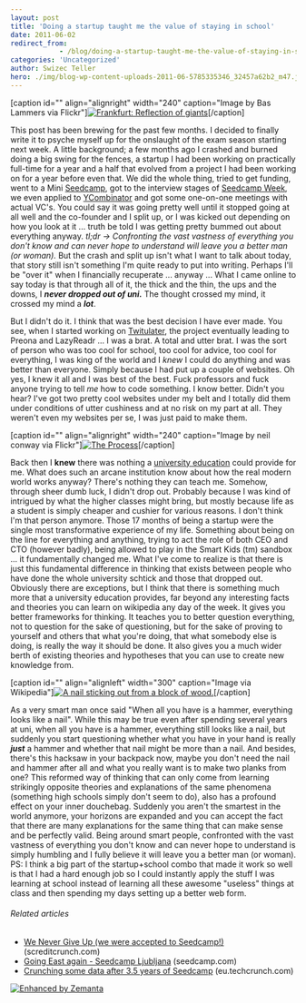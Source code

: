 ```yaml
---
layout: post
title: 'Doing a startup taught me the value of staying in school'
date: 2011-06-02
redirect_from: 
            - /blog/doing-a-startup-taught-me-the-value-of-staying-in-school/swizec/1819
categories: 'Uncategorized'
author: Swizec Teller
hero: ./img/blog-wp-content-uploads-2011-06-5785335346_32457a62b2_m47.jpg
---
```

\[caption id="" align="alignright" width="240" caption="Image by Bas Lammers via Flickr"][![Frankfurt: Reflection of giants](./img/blog-wp-content-uploads-2011-06-5785335346_32457a62b2_m47.jpg "Frankfurt: Reflection of giants")](http://www.flickr.com/photos/36683613@N08/5785335346/)\[/caption]

This post has been brewing for the past few months. I decided to finally write it to psyche myself up for the onslaught of the exam season starting next week. A little background; a few months ago I crashed and burned doing a big swing for the fences, a startup I had been working on practically full-time for a year and a half that evolved from a project I had been working on for a year before even that. We did the whole thing, tried to get funding, went to a Mini [Seedcamp](http://www.seedcamp.com "Seedcamp"), got to the interview stages of [Seedcamp Week](http://www.seedcamp.com/pages/weeks_program "Seedcamp Week"), we even applied to [YCombinator](http://www.ycombinator.com "Y Combinator") and got some one-on-one meetings with actual VC's. You could say it was going pretty well until it stopped going at all well and the co-founder and I split up, or I was kicked out depending on how you look at it ... truth be told I was getting pretty bummed out about everything anyway. _tl;dr -> Confronting the vast vastness of everything you don't know and can never hope to understand will leave you a better man (or woman)._ But the crash and split up isn't what I want to talk about today, that story still isn't something I'm quite ready to put into writing. Perhaps I'll be "over it" when I financially recuperate ... anyway ... What I came online to say today is that through all of it, the thick and the thin, the ups and the downs, I _**never dropped out of uni.**_ The thought crossed my mind, it crossed my mind a _**lot**_.

<!--more-->

But I didn't do it. I think that was the best decision I have ever made. You see, when I started working on [Twitulater](http://twitulater.com/ "Twitulater"), the project eventually leading to Preona and LazyReadr ... I was a brat. A total and utter brat. I was the sort of person who was too cool for school, too cool for advice, too cool for everything, I was king of the world and I _knew_ I could do anything and was better than everyone. Simply because I had put up a couple of websites. Oh yes, I knew it all and I was best of the best. Fuck professors and fuck anyone trying to tell _me_ how to code something. I know better. Didn't you hear? I've got two pretty cool websites under my belt and I totally did them under conditions of utter cushiness and at no risk on my part at all. They weren't even my websites per se, I was just paid to make them.

\[caption id="" align="alignright" width="240" caption="Image by neil conway via Flickr"][![The Process](./img/blog-wp-content-uploads-2011-06-3242353102_d77481609e_m5.jpg "The Process")](http://www.flickr.com/photos/30934989@N06/3242353102)\[/caption]

Back then I **knew** there was nothing a [university education](http://en.wikipedia.org/wiki/Higher_education "Higher education") could provide for me. What does such an arcane institution know about how the real modern world works anyway? There's nothing they can teach me. Somehow, through sheer dumb luck, I didn't drop out. Probably because I was kind of intrigued by what the higher classes might bring, but mostly because life as a student is simply cheaper and cushier for various reasons. I don't think I'm that person anymore. Those 17 months of being a startup were the single most transformative experience of my life. Something about being on the line for everything and anything, trying to act the role of both CEO and CTO (however badly), being allowed to play in the Smart Kids (tm) sandbox ... it fundamentally changed me. What I've come to realize is that there is just this fundamental difference in thinking that exists between people who have done the whole university schtick and those that dropped out. Obviously there are exceptions, but I think that there is something much more that a university education provides, far beyond any interesting facts and theories you can learn on wikipedia any day of the week. It gives you better frameworks for thinking. It teaches you to better question everything, not to question for the sake of questioning, but for the sake of proving to yourself and others that what you're doing, that what somebody else is doing, is really the way it should be done. It also gives you a much wider berth of existing theories and hypotheses that you can use to create new knowledge from.

\[caption id="" align="alignleft" width="300" caption="Image via Wikipedia"][![A nail sticking out from a block of wood.](./img/blog-wp-content-uploads-2011-06-300px-Nail_in_a_block_of_wood8.jpg "A nail sticking out from a block of wood.")](http://commons.wikipedia.org/wiki/File:Nail_in_a_block_of_wood.jpg)\[/caption]

As a very smart man once said "When all you have is a hammer, everything looks like a nail". While this may be true even after spending several years at uni, when all you have is a hammer, everything still looks like a nail, but suddenly you start questioning whether what you have in your hand is really **_just_** a hammer and whether that nail might be more than a nail. And besides, there's this hacksaw in your backpack now, maybe you don't need the nail and hammer after all and what you really want is to make two planks from one? This reformed way of thinking that can only come from learning strikingly opposite theories and explanations of the same phenomena (something high schools simply don't seem to do), also has a profound effect on your inner douchebag. Suddenly you aren't the smartest in the world anymore, your horizons are expanded and you can accept the fact that there are many explanations for the same thing that can make sense and be perfectly valid. Being around smart people, confronted with the vast vastness of everything you don't know and can never hope to understand is simply humbling and I fully believe it will leave you a better man (or woman). PS: I think a big part of the startup+school combo that made it work so well is that I had a hard enough job so I could instantly apply the stuff I was learning at school instead of learning all these awesome "useless" things at class and then spending my days setting up a better web form.

###### Related articles

- [We Never Give Up (we were accepted to Seedcamp!)](http://screditcrunch.com/2011/04/26/we-never-give-up/) (screditcrunch.com)
- [Going East again - Seedcamp Ljubljana](http://blog.seedcamp.com/2011/05/going-east-again-seedcamp-ljubljana_25.html) (seedcamp.com)
- [Crunching some data after 3.5 years of Seedcamp](http://eu.techcrunch.com/2011/05/23/crunching-some-data-after-3-5-years-of-seedcamp/) (eu.techcrunch.com)

[![Enhanced by Zemanta](http://img.zemanta.com/zemified_e.png?x-id=4039ac37-92e2-408d-a892-9374fdc2ac87)](http://www.zemanta.com/ "Enhanced by Zemanta")